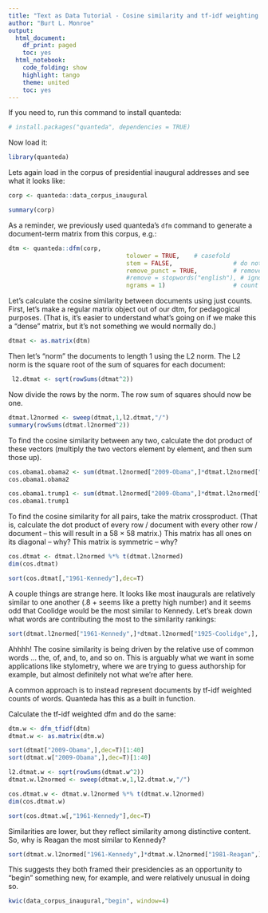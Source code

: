 ```yaml
---
title: "Text as Data Tutorial - Cosine similarity and tf-idf weighting."
author: "Burt L. Monroe"
output:
  html_document:
    df_print: paged
    toc: yes
  html_notebook:
    code_folding: show
    highlight: tango
    theme: united
    toc: yes
---
```


If you need to, run this command to install quanteda:

```r
# install.packages("quanteda", dependencies = TRUE)
```

Now load it:
```r
library(quanteda)
```

Lets again load in the corpus of presidential inaugural addresses and see what it looks like:

```r
corp <- quanteda::data_corpus_inaugural

summary(corp)
```

As a reminder, we previously used quanteda's `dfm` command to generate a document-term matrix from this corpus, e.g.:

```r
dtm <- quanteda::dfm(corp,
                                 tolower = TRUE,    # casefold
                                 stem = FALSE,                 # do not stem
                                 remove_punct = TRUE,          # remove punctuation
                                 #remove = stopwords("english"), # ignore common words on a "stop" list
                                 ngrams = 1)                   # count unigrams
```

Let's calculate the cosine similarity between documents using just counts. First, let's make a regular matrix object out of our dtm, for pedagogical purposes. (That is, it's easier to understand what's going on if we make this a "dense" matrix, but it's not something we would normally do.)

```r
dtmat <- as.matrix(dtm)
```

 Then let's "norm" the documents to length 1 using the L2 norm. The L2 norm is the square root of the sum of squares for each document:

```r
 l2.dtmat <- sqrt(rowSums(dtmat^2))
```

Now divide the rows by the norm. The row sum of squares should now be one.

```r
dtmat.l2normed <- sweep(dtmat,1,l2.dtmat,"/")
summary(rowSums(dtmat.l2normed^2))
```


To find the cosine similarity between any two, calculate the dot product of these vectors (multiply the two vectors element by element, and then sum those up).

```r
cos.obama1.obama2 <- sum(dtmat.l2normed["2009-Obama",]*dtmat.l2normed["2013-Obama",])
cos.obama1.obama2

cos.obama1.trump1 <- sum(dtmat.l2normed["2009-Obama",]*dtmat.l2normed["2017-Trump",])
cos.obama1.trump1
```

To find the cosine similarity for all pairs, take the matrix crossproduct. (That is, calculate the dot product of every row / document with every other row / document -- this will result in a 58 $\times$ 58 matrix.) This matrix has all ones on its diagonal -- why? This matrix is symmetric -- why?

```r
cos.dtmat <- dtmat.l2normed %*% t(dtmat.l2normed)
dim(cos.dtmat)

sort(cos.dtmat[,"1961-Kennedy"],dec=T)
```

A couple things are strange here. It looks like most inaugurals are relatively similar to one another (.8 + seems like a pretty high number) and it seems odd that Coolidge would be the most similar to Kennedy. Let's break down what words are contributing the most to the similarity rankings:

```r
sort(dtmat.l2normed["1961-Kennedy",]*dtmat.l2normed["1925-Coolidge",], dec=T)[1:20]
```

Ahhhh! The cosine similarity is being driven by the relative use of common words ... the, of, and, to, and so on. This is arguably what we want in some applications like stylometry, where we are trying to guess authorship for example, but almost definitely not what we're after here.

A common approach is to instead represent documents by tf-idf weighted counts of words. Quanteda has this as a built in function.

Calculate the tf-idf weighted dfm and do the same:

```r
dtm.w <- dfm_tfidf(dtm)
dtmat.w <- as.matrix(dtm.w)

sort(dtmat["2009-Obama",],dec=T)[1:40]
sort(dtmat.w["2009-Obama",],dec=T)[1:40]

l2.dtmat.w <- sqrt(rowSums(dtmat.w^2))
dtmat.w.l2normed <- sweep(dtmat.w,1,l2.dtmat.w,"/")

cos.dtmat.w <- dtmat.w.l2normed %*% t(dtmat.w.l2normed)
dim(cos.dtmat.w)

sort(cos.dtmat.w[,"1961-Kennedy"],dec=T)

```

Similarities are lower, but they reflect similarity among distinctive content. So, why is Reagan the most similar to Kennedy?

```r
sort(dtmat.w.l2normed["1961-Kennedy",]*dtmat.w.l2normed["1981-Reagan",], dec=T)[1:20]
```

This suggests they both framed their presidencies as an opportunity to "begin" something new, for example, and were relatively unusual in doing so.

```r
kwic(data_corpus_inaugural,"begin", window=4)
```

